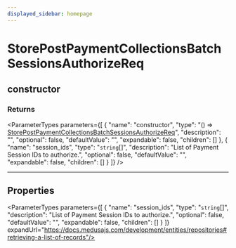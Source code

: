 ```yaml
---
displayed_sidebar: homepage
---
```



# StorePostPaymentCollectionsBatchSessionsAuthorizeReq

## constructor

### Returns

<ParameterTypes parameters={[
  {
    "name": "constructor",
    "type": "() => [StorePostPaymentCollectionsBatchSessionsAuthorizeReq](medusa.StorePostPaymentCollectionsBatchSessionsAuthorizeReq.mdx)",
    "description": "",
    "optional": false,
    "defaultValue": "",
    "expandable": false,
    "children": []
  },
  {
    "name": "session_ids",
    "type": "`string`[]",
    "description": "List of Payment Session IDs to authorize.",
    "optional": false,
    "defaultValue": "",
    "expandable": false,
    "children": []
  }
]} />

___

## Properties

<ParameterTypes parameters={[
  {
    "name": "session_ids",
    "type": "`string`[]",
    "description": "List of Payment Session IDs to authorize.",
    "optional": false,
    "defaultValue": "",
    "expandable": false,
    "children": []
  }
]} expandUrl="https://docs.medusajs.com/development/entities/repositories#retrieving-a-list-of-records"/>
